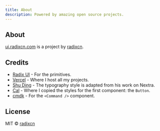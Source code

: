 ```yaml
---
title: About
description: Powered by amazing open source projects.
---
```


## About

[ui.radixcn.com](https://ui.fldr.zip) is a project by [radixcn](https://radixcn.com).

## Credits

- [Radix UI](https://radix-ui.com) - For the primitives.
- [Vercel](https://vercel.com) - Where I host all my projects.
- [Shu Ding](https://shud.in) - The typography style is adapted from his work on Nextra.
- [Cal](https://cal.com) - Where I copied the styles for the first component: the `Button`.
- [cmdk](https://cmdk.paco.me) - For the `<Command />` component.

## License

MIT © [radixcn](https://radixcn.com)
